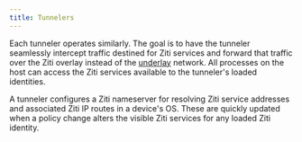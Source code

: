 ---
title: Tunnelers
---

Each tunneler operates similarly. The goal is to have the tunneler seamlessly intercept traffic destined for Ziti
services and forward that traffic over the Ziti overlay instead of the [underlay](/reference/glossary#underlay) network. All processes on the host can access the Ziti services available to the tunneler's loaded identities.

A tunneler configures a Ziti nameserver for resolving Ziti service addresses and associated Ziti IP routes in a device's OS. These are quickly updated when a policy change alters the visible Ziti services for any loaded Ziti identity.
